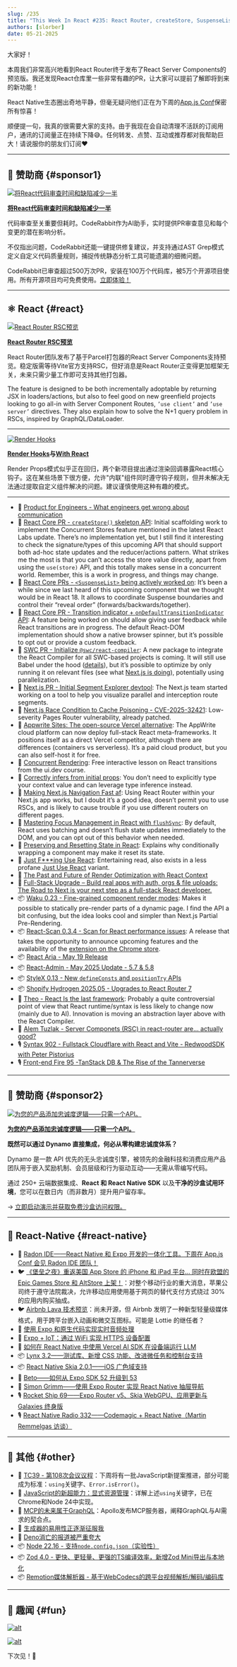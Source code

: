 ```yaml
---
slug: /235
title: "This Week In React #235: React Router, createStore, SuspenseList, Transition Indicator, Compiler, RenderHooks, Waku, React-Scan | Expo, Lava, Fortnite, Skia, AI, Lynx | TC39, using, Zod, Node, Deno"
authors: [slorber]
date: 05-21-2025
---
```


大家好！

本周我们非常高兴地看到React Router终于发布了React Server Components的预览版。我还发现React仓库里一些非常有趣的PR，让大家可以提前了解即将到来的新功能！

React Native生态圈出奇地平静，但毫无疑问他们正在为下周的[App.js Conf](https://appjs.co/)保密所有惊喜！

顺便提一句，我真的很需要大家的支持。由于我现在会自动清理不活跃的订阅用户，通讯的订阅量正在持续下降😅。任何转发、点赞、互动或推荐都对我帮助巨大！请说服你的朋友们订阅❤️

<!-- truncate -->


<Support />

---

## 💸 赞助商 {#sponsor1}

[![将React代码审查时间和缺陷减少一半](/emails/issues/233/coderabbit.jpg)](https://www.coderabbit.ai?utm_source=newsletter&utm_medium=email&utm_campaign=this_week_in_react_mar25)

**[将React代码审查时间和缺陷减少一半](https://www.coderabbit.ai?utm_source=newsletter&utm_medium=email&utm_campaign=this_week_in_react_mar25)**

代码审查至关重要但耗时。CodeRabbit作为AI助手，实时提供PR审查意见和每个变更的潜在影响分析。

不仅指出问题，CodeRabbit还能一键提供修复建议，并支持通过AST Grep模式定义自定义代码质量规则，捕捉传统静态分析工具可能遗漏的细微问题。

CodeRabbit已审查超过500万次PR，安装在100万个代码库，被5万个开源项目使用。所有开源项目均可免费使用。[立即体验！](https://www.coderabbit.ai?utm_source=newsletter&utm_medium=email&utm_campaign=this_week_in_react_mar25)

---

## ⚛️ React {#react}

[![React Router RSC预览](/emails/issues/235/rr.jpg)](https://remix.run/blog/rsc-preview)

**[React Router RSC预览](https://remix.run/blog/rsc-preview)**

React Router团队发布了基于Parcel打包器的React Server Components支持预览。稳定版需等待Vite官方支持RSC，但好消息是React Router正变得更加框架无关，未来只需少量工作即可支持其他打包器。

The feature is designed to be both incrementally adoptable by returning JSX in loaders/actions, but also to feel good on new greenfield projects looking to go all-in with Server Component Routes, `’use client’` and `’use server’` directives. They also explain how to solve the N+1 query problem in RSCs, inspired by GraphQL/DataLoader.

---

[![Render Hooks](/emails/issues/235/renderhook.jpg)](https://github.com/brandonmcconnell/render-hooks)

**[Render Hooks](https://github.com/brandonmcconnell/render-hooks)与[With React](https://github.com/jacobparis/with-react)**

Render Props模式似乎正在回归，两个新项目提出通过渲染回调暴露React核心钩子。这在某些场景下很方便，允许"内联"组件同时遵守钩子规则，但并未解决无法通过提取自定义组件解决的问题。建议谨慎使用这种有趣的模式。

---

- 💸 [Product for Engineers - What engineers get wrong about communication](https://go.posthog.com/twir-may21)
- 👀 [React Core PR \- `createStore()` skeleton API](https://github.com/facebook/react/pull/33215): Initial scaffolding work to implement the Concurrent Stores feature mentioned in the latest React Labs update. There’s no implementation yet, but I still find it interesting to check the signature/types of this upcoming API that should support both ad-hoc state updates and the reducer/actions pattern. What strikes me the most is that you can’t access the store value directly, apart from using the `use(store)` API, and this totally makes sense in a concurrent world. Remember, this is a work in progress, and things may change.
- 👀 [React Core PRs \- `<SuspenseList>` being actively worked on](https://github.com/search?q=repo%3Afacebook%2Freact+SuspenseList&type=pullrequests&s=created&o=desc): It’s been a while since we last heard of this upcoming component that we thought would be in React 18\. It allows to coordinate Suspense boundaries and control their “reveal order” (forwards/backwards/together).
- 👀 [React Core PR \- Transition indicator \+ `onDefaultTransitionIndicator` API](https://github.com/facebook/react/pull/33162): A feature being worked on should allow giving user feedback while React transitions are in progress. The default React-DOM implementation should show a native browser spinner, but it’s possible to opt out or provide a custom feedback.
- 👀 [SWC PR \- Initialize `@swc/react-compiler`](https://github.com/swc-project/swc/pull/10475): A new package to integrate the React Compiler for all SWC-based projects is coming. It will still use Babel under the hood ([details](https://github.com/oxc-project/oxc/issues/10048#issuecomment-2837628965)), but it’s possible to optimize by only running it on relevant files (see what [Next.js is doing](https://nextjs.org/docs/app/api-reference/config/next-config-js/reactCompiler)), potentially using parallelization.
- 👀 [Next.js PR \- Initial Segment Explorer devtool](https://github.com/vercel/next.js/pull/78858): The Next.js team started working on a tool to help you visualize parallel and interception route segments.
- 🔐 [Next.js Race Condition to Cache Poisoning \- CVE-2025-32421](https://github.com/advisories/GHSA-qpjv-v59x-3qc4): Low-severity Pages Router vulnerability, already patched.
- 📣 [Appwrite Sites: The open-source Vercel alternative](https://appwrite.io/blog/post/announcing-appwrite-sites): The AppWrite cloud platform can now deploy full-stack React meta-frameworks. It positions itself as a direct Vercel competitor, although there are differences (containers vs serverless). It’s a paid cloud product, but you can also self-host it for free.
- 📜 [Concurrent Rendering](https://ui.dev/c/react/concurrent-rendering): Free interactive lesson on React transitions from the ui.dev course.
- 📜 [Correctly infers from initial props](https://rena.to/blog/13): You don’t need to explicitly type your context value and can leverage type inference instead.
- 📜 [Making Next.js Navigation Fast af](https://upstash.com/blog/fast-nextjs): Using React Router within your Next.js app works, but I doubt it’s a good idea, doesn’t permit you to use RSCs, and is likely to cause trouble if you use different routers on different pages.
- 📜 [Mastering Focus Management in React with `flushSync`](https://www.epicreact.dev/mastering-focus-management-in-react-with-flush-sync-f5b38): By default, React uses batching and doesn’t flush state updates immediately to the DOM, and you can opt out of this behavior when needed.
- 📜 [Preserving and Resetting State in React](https://www.epicreact.dev/preserving-and-resetting-state-in-react-l2dxl): Explains why conditionally wrapping a component may make it reset its state.
- 📜 [Just F\*\*\*ing Use React](https://justfuckingusereact.com/): Entertaining read, also exists in a less profane [Just Use React](https://www.epicreact.dev/just-use-react-dk4e0) variant.
- 📜 [The Past and Future of Render Optimization with React Context](https://newsletter.daishikato.com/p/the-past-and-future-of-render-optimization-with-react-context)
- 💸 [Full-Stack Upgrade – Build real apps with auth, orgs & file uploads: The Road to Next is your next step as a full-stack React developer.](https://www.road-to-next.com/?utm_source=newsletter&utm_medium=email&utm_campaign=this_week_in_react_1)
- 📦 [Waku 0.23 \- Fine-grained component render modes](https://waku.gg/blog/fine-grained-router-components): Makes it possible to statically pre-render parts of a dynamic page. I find the API a bit confusing, but the idea looks cool and simpler than Next.js Partial Pre-Rendering.
- 📦 [React-Scan 0.3.4 \- Scan for React performance issues](https://github.com/aidenybai/react-scan/releases/tag/v0.3.4): A release that takes the opportunity to announce upcoming features and the availability of the [extension on the Chrome store](https://chromewebstore.google.com/detail/react-scan/anmmhkomejbdklkhoiloeaehppaffmdf).
- 📦 [React Aria \- May 19 Release](https://react-spectrum.adobe.com/releases/2025-05-19.html)
- 📦 [React-Admin \- May 2025 Update \- 5.7 & 5.8](https://marmelab.com/blog/2025/05/21/react-admin-may-2025-update.html)
- 📦 [StyleX 0.13 \- New `defineConsts` and `positionTry` APIs](https://stylexjs.com/blog/v0.13.0)
- 📦 [Shopify Hydrogen 2025.05 \- Upgrades to React Router 7](https://hydrogen.shopify.dev/update/may-2025)
- 🎥 [Theo \- React Is the last framework](https://www.youtube.com/watch?v=P1FLEnKZTAE): Probably a quite controversial point of view that React runtime/syntax is less likely to change now (mainly due to AI). Innovation is moving an abstraction layer above with the React Compiler.
- 🎥 [Alem Tuzlak \- Server Componets (RSC) in react-router are... actually good?](http://epicweb.dev/tips/server-componets-rsc-in-react-router-are-actually-good~n3u4j)
- 🎙️ [Syntax 902 \- Fullstack Cloudflare with React and Vite \- RedwoodSDK with Peter Pistorius](https://syntax.fm/show/902/fullstack-cloudflare-with-react-and-vite-redwood-sdk)
- 🎙️ [Front-end Fire 95 \-TanStack DB & The Rise of the Tannerverse](https://front-end-fire.com/episodes/95/)

<SubscribeFormEmbed placement="middle" />

---

## 💸 赞助商 {#sponsor2}

[![为您的产品添加忠诚度逻辑——只需一个API。](/emails/issues/235/ReactNewsletterAd3.jpg)](https://whitelabel-loyalty.com/products/dynamo/?utm_source=email&utm_medium=newsletter&utm_campaign=react)

**[为您的产品添加忠诚度逻辑——只需一个API。](https://whitelabel-loyalty.com/products/dynamo/?utm_source=email&utm_medium=newsletter&utm_campaign=react)**

**既然可以通过 Dynamo 直接集成，何必从零构建忠诚度体系？**

Dynamo 是一款 API 优先的无头忠诚度引擎，被领先的金融科技和消费应用产品团队用于嵌入奖励机制、会员层级和行为驱动互动——无需从零编写代码。

通过 250+ 云端数据集成、**React 和 React Native SDK** 以及**干净的沙盒试用环境**，您可以在数日内（而非数月）提升用户留存率。

→ [立即启动演示并获取免费沙盒访问权限。](https://whitelabel-loyalty.com/products/dynamo/?utm_source=email&utm_medium=newsletter&utm_campaign=react)

---

## 📱 React-Native {#react-native}

- 💸 [Radon IDE——React Native 和 Expo 开发的一体化工具。下周在 App.js Conf 会见 Radon IDE 团队！](https://ide.swmansion.com/?utm_source=thisweekinreact.com)
- 🐦 [《堡垒之夜》重返美国 App Store 的 iPhone 和 iPad 平台... 同时在欧盟的 Epic Games Store 和 AltStore 上架！](https://x.com/Fortnite/status/1924949632628523199)：对整个移动行业的重大消息，苹果公司终于遵守法院裁决，允许移动应用使用基于网页的替代支付方式绕过 30% 的应用内购买抽成。
- 🐦 [Airbnb Lava 技术预览](https://x.com/ramon_fritsch/status/1922358206862397478)：尚未开源，但 Airbnb 发明了一种新型轻量级媒体格式，用于跨平台嵌入动画和微交互图标。可能是 Lottie 的继任者？
- 📜 [使用 Expo 和原生代码实现实时音频处理](https://expo.dev/blog/real-time-audio-processing-with-expo-and-native-code)
- 📜 [Expo + IoT：通过 WiFi 实现 HTTPS 设备配置](https://expo.dev/blog/expo-iot-device-provisioning-with-https-via-wifi)
- 📜 [如何在 React Native 中使用 Vercel AI SDK 在设备端运行 LLM](https://www.callstack.com/blog/meet-react-native-ai-llms-running-on-mobile-for-real)
- 📦 [Lynx 3.2——测试库、新增 CSS 功能、改进微任务和控制台支持](https://lynxjs.org/blog/lynx-3-2.html)
- 📦 [React Native Skia 2.0.1——iOS 广色域支持](https://github.com/Shopify/react-native-skia/releases/tag/v2.0.1)
- 🎥 [Beto——如何从 Expo SDK 52 升级到 53](https://www.youtube.com/watch?v=HBPyP4OxVgs)
- 🎥 [Simon Grimm——使用 Expo Router 实现 React Native 抽屉导航](https://www.youtube.com/watch?v=65xmaJNpZVY)
- 🎙️ [Rocket Ship 69——Expo Router v5、Skia WebGPU、应用更新与 Galaxies 终身版](https://share.transistor.fm/s/51ee3a99)
- 🎙️ [React Native Radio 332——Codemagic + React Native（Martin Remmelgas 访谈）](https://infinite.red/react-native-radio/rnr-332-codemagic-react-native-with-martin-remmelgas)

---

## 🔀 其他 {#other}

- 👀 [TC39 - 第108次会议议程](https://github.com/tc39/agendas/blob/main/2025/05.md)：下周将有一批JavaScript新提案推进，部分可能成为标准：`using`关键字、`Error.isError()`。
- 📜 [JavaScript的新超能力：显式资源管理](https://v8.dev/features/explicit-resource-management)：详解上述`using`关键字，已在Chrome和Node 24中实现。
- 📜 [MCP的未来属于GraphQL](https://www.apollographql.com/blog/the-future-of-mcp-is-graphql)：Apollo发布MCP服务器，阐释GraphQL与AI需求的契合点。
- 📜 [生成器的易用性正逐渐征服我](https://macarthur.me/posts/generators/)
- 📜 [Deno消亡的报道被严重夸大](https://deno.com/blog/greatly-exaggerated)
- 📦 [Node 22.16 - 支持`node.config.json`（实验性）](https://nodejs.org/en/blog/release/v22.16.0)
- 📦 [Zod 4.0 - 更快、更轻量、更强的TS编译效率，新增Zod Mini导出与本地化](https://zod.dev/v4)
- 📦 [Remotion媒体解析器 - 基于WebCodecs的跨平台视频解析/解码/编码库](https://www.remotion.dev/blog/media-parser)

---

## 🤭 趣闻 {#fun}

[![alt](/emails/issues/235/meme.jpg)](https://x.com/copyjosh/status/1924294150905614762)

[![alt](/emails/issues/235/meme2.jpg)](https://x.com/sebastienlorber/status/1922935190080372837)

下次见！👋